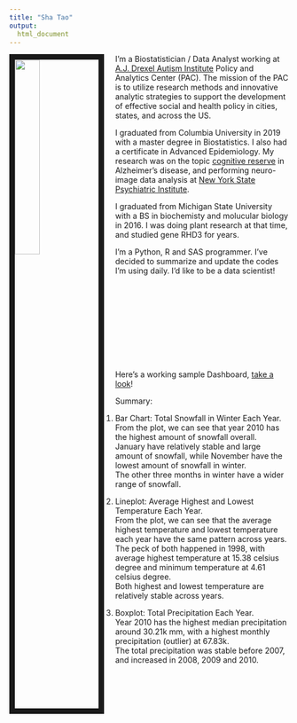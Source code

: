 ```yaml
---
title: "Sha Tao"
output:
  html_document
---
```


<img src= "images/IMG_0960.jpg" style = "width:30%; border:10px solid; margin-right: 20px" align = "left">

I'm a Biostatistician / Data Analyst working at [A.J. Drexel Autism Institute](https://drexel.edu/autisminstitute/) Policy and Analytics Center (PAC). The mission of the PAC is to utilize research methods and innovative analytic strategies to support the development of effective social and health policy in cities, states, and across the US.

I graduated from Columbia University in 2019 with a master degree in Biostatistics. I also had a certificate in Advanced Epidemiology. My research was on the topic [cognitive reserve](https://www.health.harvard.edu/mind-and-mood/what-is-cognitive-reserve) in Alzheimer's disease, and performing neuro-image data analysis at [New York State Psychiatric Institute](https://nyspi.org/).

I graduated from Michigan State University with a BS in biochemisty and molucular biology in 2016. I was doing plant research at that time, and studied gene RHD3 for years.

I'm a Python, R and SAS programmer. I've decided to summarize and update the codes I'm using daily.
I'd like to be a data scientist!
\
\
\
\
\
\
\
\
\
\
\
Here's a working sample Dashboard, [take a look](dashboard.html)!

Summary:

1. Bar Chart: Total Snowfall in Winter Each Year.\
From the plot, we can see that year 2010 has the highest amount of snowfall overall.\
January have relatively stable and large amount of snowfall, while November have the lowest amount of snowfall in winter. \
The other three months in winter have a wider range of snowfall.

2. Lineplot: Average Highest and Lowest Temperature Each Year.\
From the plot, we can see that the average highest temperature and lowest temperature each year have the same pattern across years.\
The peck of both happened in 1998, with average highest temperature at 15.38 celsius degree and minimum temperature at 4.61 celsius degree.\
Both highest and lowest temperature are relatively stable across years.

3. Boxplot: Total Precipitation Each Year.\
Year 2010 has the highest median precipitation around 30.21k mm, with a highest monthly precipitation (outlier) at 67.83k.\
The total precipitation was stable before 2007, and increased in 2008, 2009 and 2010.

